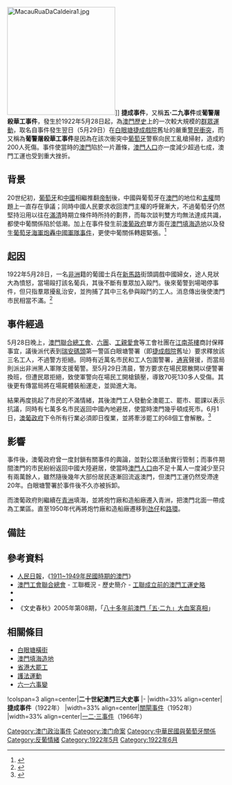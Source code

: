 {{Redirect2|五二九慘案|[[青島|青島]]在1925年5月29日的慘案|青島慘案}}
{{Redirect2|五二九事件|[[香港|香港]]在1982年5月29日的雨災|五二九雨災}}

[[File:MacauRuaDaCaldeira1.jpg|250px]]]]
'''捷成事件'''，又稱'''五·二九事件'''{{noteTag|1=亦有稱「五·二九工潮」、「五·二九血案」、「五·二九慘案」。}}或'''葡警屠殺華工事件'''{{noteTag|1=亦有稱「葡兵殺害華工事件」。}}，發生於1922年5月28日起，為[[澳門歷史|澳門歷史]]上的一次較大規模的[[群眾運動|群眾運動]]，取名自事件發生翌日（5月29日）在[[白眼塘_(澳門)|白眼塘]][[捷成戲院|捷成戲院]]舊址的嚴重[[警民衝突|警民衝突]]，而又稱為'''葡警屠殺華工事件'''是因為在該次衝突中[[葡萄牙|葡萄牙]]警察向民工亂槍掃射，造成約200人死傷。事件使當時的[[澳門|澳門]]陷於一片蕭條，[[澳門人口|澳門人口]]亦一度減少超過七成，澳門工運也受到重大挫折。

==背景==
20世纪初，[[葡萄牙|葡萄牙]]和[[中國|中國]]相繼推翻[[帝制|帝制]]後，中國與葡萄牙在[[澳門|澳門]]的地位和[[主權|主權]]問題上一直存在爭議；同時中國人民要求收回澳門主權的呼聲漸大，不過葡萄牙仍然堅持沿用以往在[[滿清|滿清]]時期立條件時所持的劃界，而每次談判雙方均無法達成共識，都使中葡關係陷於低潮。加上在事件發生前[[澳葡政府|澳葡政府]]單方面在[[澳門填海造地|澳門填海造地]]以及發生[[葡萄牙海軍炮轟中國軍隊事件|葡萄牙海軍炮轟中國軍隊事件]]，更使中葡關係轉趨緊張。<ref>{{Cite web |url=http://www.people.com.cn/item/aomen/1-macau/aomen/newfiles/b1050.html |title=1911~1949年民国时期的澳门 |access-date=2017-11-09 |archive-date=2020-09-20 |archive-url=https://web.archive.org/web/20200920145206/http://www.people.com.cn/item/aomen/1-macau/aomen/newfiles/b1050.html |dead-url=no }}</ref>

==起因==
1922年5月28日，一名[[非洲|非洲]]籍的葡國士兵在[[新馬路|新馬路]]街頭調戲中國婦女，途人見狀大為憤怒，當場毆打該名葡兵，其後不斷有羣眾加入毆鬥。後來葡警到場喝停事件，但只指羣眾擾亂治安，並拘捕了其中三名參與毆鬥的工人。消息傳出後使澳門市民相當不滿。<ref>{{Cite web |url=http://news.sina.com.cn/c/2009-12-07/045416728402s.shtml |title=导火线：葡兵当街调戏华人妇女 |access-date=2017-11-09 |archive-date=2020-09-20 |archive-url=https://web.archive.org/web/20200920145214/http://news.sina.com.cn/c/2009-12-07/045416728402s.shtml |dead-url=no }}</ref>

==事件經過==
5月28日晚上，[[澳門聯合總工會|澳門聯合總工會]]、[[六團|六團]]、[[工親愛會|工親愛會]]等工會社團在[[江南茶樓|江南茶樓]]商討保釋事宜，議後派代表到[[瑞安碼頭|瑞安碼頭]]第一警區白眼塘警署（即[[捷成戲院|捷成戲院]]舊址）要求釋放該三名工人，不過警方拒絕。同時有近萬名市民和工人包圍警署，[[通宵|通宵]]聲援，而當局則派出非洲黑人軍隊支援葡警。至5月29日清晨，警方要求在場民眾散開以便警署換班，但遭民眾拒絕，致使軍警向在場民工開槍鎮壓，導致70死130多人受傷。其後更有傳當局將在場屍體裝船運走，並拋進大海。

結果再度挑起了市民的不滿情緒，其後澳門工人發動全澳罷工、罷市、罷課以表示抗議，同時有七萬多名市民返回中國內地避居，使當時澳門幾乎頓成死市。6月1日，[[澳葡政府|澳葡政府]]下令所有行業必須即日復業，並將牽涉罷工的68個工會解散。<ref>{{Cite web |url=http://news.k618.cn/history/lsjt/201612/t20161215_9754765.html |title=5月28日 历史上发生的事件 |access-date=2017-11-09 |archive-url=https://web.archive.org/web/20171109191747/http://news.k618.cn/history/lsjt/201612/t20161215_9754765.html |archive-date=2017-11-09 |dead-url=yes }}</ref>

{{FACT|事件傳到中國大陸後大為震驚，6月1日[[廣州市|廣州市]]有逾萬名羣眾自發舉行「國民對葡大會」，要求中國政府儘快把澳門主權收回。其後[[中國勞動組合書記部|中國勞動組合書記部]]聯同其他九個團體向全國人民發出傳單，以號召抗議[[澳葡政府|澳葡政府]]。傳單中則有以下字句：

{{Cquote|1=
葡萄牙官員這種野蠻暴行，簡直把中國人看做螻蟻，……如果認為這僅僅是廣樂的事件而不加抗議的話，那麼我們國家不久就要滅亡了。……事關國家安危和工人榮譽，大家應團結一致起來奮鬥。
}}

6月2日，澳門工會派出兩名代表赴廣州與[[孫中山|孫中山]]及時任外交部長[[伍廷芳|伍廷芳]]會面，要求派出巡洋艦進入澳門支援抗議澳葡政府的行動，並得到接納。6月4日，葡萄牙駐廣州領事接獲中國政府提出的三項要求：
*將所有[[非洲|非洲]]軍隊撤離澳門；
*賠償被害華人的損失；
*在澳門實施永久禁煙和禁賭。

不過葡萄牙駐廣州領事在三日後回應指是次開槍鎮壓是澳門內部的事，中國政府無權干涉，澳葡政府並沒有任意殺害華人。6月10日，葡萄牙駐廣州領事再次接到中國政府的信件，要求澳葡政府道歉，並要求嚴懲開槍射殺民工的軍警和履行之前提出的三項要求。

但幾天之后，當時的廣東省省長[[陳炯明|陳炯明]]發動[[六一六事變|六一六事變]]，迫使廣東國民政府調整兵力，因此削弱對[[澳葡政府|澳葡政府]]的壓力，而人民對捷成事件的視線也被轉移，澳葡政府藉此暫時避過了捷成事件的責任。直至同年11月，澳葡政府與工人代表再度對話，並答應向受害民工發撫恤金，且恢復被解散的工會，事件才告一段落。
}}

==影響==
事件後，澳葡政府曾一度封鎖有關事件的輿論，並對公眾活動實行管制；而事件期間澳門的市民紛紛返回中國大陸避居，使當時[[澳門人口|澳門人口]]由不足十萬人一度減少至只有兩萬餘人，雖然隨後幾年大部份居民逐漸回流返澳門，但澳門工運仍然受滯達20年。白眼塘警署於事件後不久亦被拆卸。

而澳葡政府則繼續在[[青洲_(澳門)|青洲]]填海，並將炮竹廠和造船廠遷入青洲，把澳門北面一帶成為工業區。直至1950年代再將炮竹廠和造船廠遷移到[[氹仔|氹仔]]和[[路環|路環]]。

{{see|青洲 (澳門)|青洲大馬路}}

==備註==
<div class="references-small">
{{noteFoot}}
</div>

==參考資料==
{{reflist}}

<div class="references-small">
{{refFoot}}
*[[人民日報|人民日報]]，《[https://web.archive.org/web/20090625001012/http://web.peopledaily.com.cn/item/aomen/1-macau/aomen/newfiles/b1050.html 1911~1949年民國時期的澳門]》
*[[澳門工會聯合總會|澳門工會聯合總會]] - 工聯概況 - 歷史簡介 - [http://www.faom.org.mo/?mod=page&pid=1131354405 工聯成立前的澳門工運史略] {{Wayback|url=http://www.faom.org.mo/?mod=page&pid=1131354405 |date=20090626105016 }}
*{{cite book
 |title=澳門百科全書 
 |url=http://www.macaudata.com/macauweb/Encyclopedia/index.html 
 |author=吳志良、楊允中 
 |date=1999年11月1日 
 |publisher=[[澳門基金會|澳門基金會]] 
 |isbn=972-658-078-1 
 |chapter=「五·二九」工潮 
 |chapterurl=http://www.macaudata.com/macauweb/Encyclopedia/html/11809.htm 
 |deadurl=yes 
 |archiveurl=https://archive.is/20071119121710/http://www.macaudata.com/macauweb/Encyclopedia/html/28202.htm 
 |archivedate=2007年11月19日 
}}
*{{cite book
|title=澳門風物誌
|url=http://www.macaudata.com/macauweb/book141/
|author=唐思
|date=1994年8月
|series=九九澳門回家書系
|publisher=[[澳門基金會|澳門基金會]]
|isbn=7-5057-1421-X
|chapter=白眼塘街一段歷史
|chapterurl=http://www.macaudata.com/macauweb/book141/html/07101.htm
|access-date=2008-02-19
|archive-url=https://web.archive.org/web/20180818052216/https://www.macaudata.com/macauweb/book141/
|archive-date=2018-08-18
|dead-url=yes
}}
*《文史春秋》2005年第08期，「[https://archive.is/20130502031746/http://www.51dh.net/magazine/article/1005-9563/2005/08/252908.html 八十多年前澳門「五·二九」大血案真相]」
</div>

==相關條目==
*[[白眼塘橫街|白眼塘橫街]]
*[[澳門填海造地|澳門填海造地]]
*[[省港大罷工|省港大罷工]]
*[[護法運動|護法運動]]
*[[六一六事變|六一六事變]]

{{start box}}
!colspan=3 align=center|'''二十世紀澳門三大史事'''
|-
|width=33% align=center|'''捷成事件'''（1922年）
|width=33% align=center|[[關閘事件_(1952年)|關閘事件]]（1952年）
|width=33% align=center|[[一二·三事件|一二·三事件]]（1966年）
{{end box}}

[[Category:澳门政治事件|Category:澳门政治事件]]
[[Category:澳门命案|Category:澳门命案]]
[[Category:中華民國與葡萄牙關係|Category:中華民國與葡萄牙關係]]
[[Category:反葡情緒|Category:反葡情緒]]
[[Category:1922年5月|Category:1922年5月]]
[[Category:1922年6月|Category:1922年6月]]